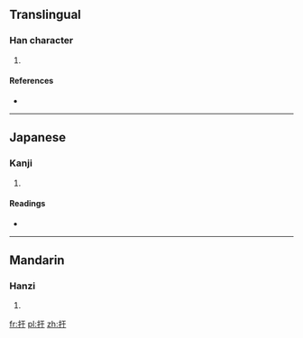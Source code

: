 ==Translingual==

===Han character===
{{Han char|rn=64|rad=手|as=03|sn=6|four=5104<sub>0</sub>|canj=手一木 (QMD)}}

# {{defn|Han|sort=手03}}

====References====
* {{Han ref|kx=0417.240|dkj=11799|dj=0764.160|hdz=31829.010|uh=625C|ud=25180|bh=C9E3|bd=51683}}

----

==Japanese==

===Kanji===
{{ja-kanji|grade=|rs=手03}}

# {{defn|lang=ja|sort=手03}}

====Readings====
* {{ja-readings|on=[[う]] (u), [[く]] (ku)|kun=[[さしまねく]] (sashimaneku)}}

----

==Mandarin==

===Hanzi===
{{cmn-hanzi|pin=[[wū]] ([[wu1]]), [[yū]] ([[yu1]])|wg=wu<sup>1</sup>, yü<sup>1</sup>}}

# {{defn|lang=cmn|sort=手03}}

[[fr:扜]]
[[pl:扜]]
[[zh:扜]]